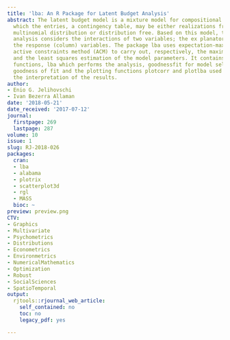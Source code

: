 ```yaml
---
title: 'lba: An R Package for Latent Budget Analysis'
abstract: The latent budget model is a mixture model for compositional data sets in
  which the entries, a contingency table, may be either realizations from a product
  multinomial distribution or distribution free. Based on this model, the latent budget
  analysis considers the interactions of two variables; the ex planatory (row) and
  the response (column) variables. The package lba uses expectation-maximization and
  active constraints method (ACM) to carry out, respectively, the maximum likelihood
  and the least squares estimation of the model parameters. It contains three main
  functions, lba which performs the analysis, goodnessfit for model selection and
  goodness of fit and the plotting functions plotcorr and plotlba used as a help in
  the interpretation of the results.
author:
- Enio G. Jelihovschi
- Ivan Bezerra Allaman
date: '2018-05-21'
date_received: '2017-07-12'
journal:
  firstpage: 269
  lastpage: 287
volume: 10
issue: 1
slug: RJ-2018-026
packages:
  cran:
  - lba
  - alabama
  - plotrix
  - scatterplot3d
  - rgl
  - MASS
  bioc: ~
preview: preview.png
CTV:
- Graphics
- Multivariate
- Psychometrics
- Distributions
- Econometrics
- Environmetrics
- NumericalMathematics
- Optimization
- Robust
- SocialSciences
- SpatioTemporal
output:
  rjtools::rjournal_web_article:
    self_contained: no
    toc: no
    legacy_pdf: yes

---
```

